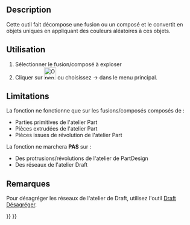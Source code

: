<languages/>

{{Docnav/fr
|[[OpenSCAD_ExpandPlacements/fr|Développer les placements]]
|[[OpenSCAD_AddOpenSCADElement/fr|Ajout d'un élément OpenSCAD]]
|[[OpenSCAD_Workbench/fr|Atelier OpenSCAD]]
|IconL=OpenSCAD_ExpandPlacements.svg
|IconR=OpenSCAD_AddOpenSCADElement.svg
|IconC=Workbench_OpenSCAD.svg
}}

{{GuiCommand/fr
|Name=OpenSCAD ExplodeGroup
|Name/fr=OpenSCAD Dégrouper
|MenuLocation=OpenSCAD → Dégrouper
‏‎|Workbenches=[[OpenSCAD_Workbench|OpenSCAD]]
}}

==Description== 

Cette outil fait décompose une fusion ou un composé et le convertit en objets uniques en appliquant des couleurs aléatoires à ces objets.

<span id="Usage"></span>
==Utilisation== 

#Sélectionner le fusion/composé à exploser
#Cliquer sur [[Image:OpenSCAD_ExplodeGroup.svg|32px]] ou choisissez {{KEY|OpenSCAD}} → {{KEY|[[Image:OpenSCAD_ExplodeGroup.svg|32px]] Dégrouper}} dans le menu principal.

==Limitations== 

La fonction ne fonctionne que sur les fusions/composés composés de :
* Parties primitives de l'atelier Part
* Pièces extrudées de l'atelier Part
* Pièces issues de révolution de l'atelier Part

La fonction ne marchera '''PAS''' sur :
* Des protrusions/révolutions de l'atelier de PartDesign
* Des réseaux de l'atelier Draft

<span id="Notes"></span>
==Remarques== 

Pour désagréger les réseaux de l'atelier de Draft, utilisez l'outil [[Draft_Downgrade/fr|Draft Désagréger]].


{{Docnav/fr
|[[OpenSCAD_ExpandPlacements/fr|Développer les placements]]
|[[OpenSCAD_AddOpenSCADElement/fr|Ajout d'un élément OpenSCAD]]
|[[OpenSCAD_Workbench/fr|Atelier OpenSCAD]]
|IconL=OpenSCAD_ExpandPlacements.svg
|IconR=OpenSCAD_AddOpenSCADElement.svg
|IconC=Workbench_OpenSCAD.svg
}}

{{OpenSCAD_Tools_navi{{#translation:}}}}
{{Userdocnavi{{#translation:}}}}